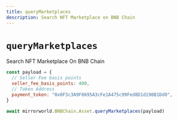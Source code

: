 ```yaml
---
title: queryMarketplaces
description: Search NFT Marketplace on BNB Chain
---
```


# `queryMarketplaces`

Search NFT Marketplace On BNB Chain

```js
const payload = {
  // Seller Fee basis points
  seller_fee_basis_points: 400,
  // Token Address
  payment_token: "0x0F3c3A9F8695A3cFe1A475c99Fed8D1d190B1Dd0",
}

await mirrorworld.BNBChain.Asset.queryMarketplaces(payload)
```
